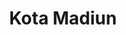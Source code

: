 ---
title: Kota Madiun
image: /madiun.jpg?url
category: Kota
description: Kota ini terdapat INKA yang merupakan pabrik pembuatan kereta api terbesar se-Asia Tenggara.
---